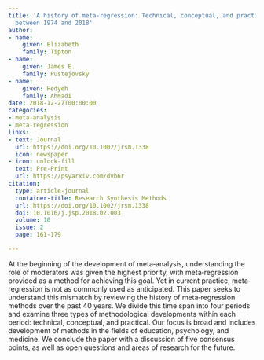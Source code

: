 ```yaml
---
title: 'A history of meta-regression: Technical, conceptual, and practical developments
  between 1974 and 2018'
author:
- name:
    given: Elizabeth
    family: Tipton
- name:
    given: James E.
    family: Pustejovsky
- name:
    given: Hedyeh
    family: Ahmadi
date: 2018-12-27T00:00:00
categories:
- meta-analysis
- meta-regression
links:
- text: Journal
  url: https://doi.org/10.1002/jrsm.1338
  icon: newspaper
- icon: unlock-fill
  text: Pre-Print
  url: https://psyarxiv.com/dvb6r
citation:
  type: article-journal
  container-title: Research Synthesis Methods
  url: https://doi.org/10.1002/jrsm.1338
  doi: 10.1016/j.jsp.2018.02.003
  volume: 10
  issue: 2
  page: 161-179

---
```


At the beginning of the development of meta‐analysis, understanding the role of moderators was given the highest priority, with meta‐regression provided as a method for achieving this goal. Yet in current practice, meta‐regression is not as commonly used as anticipated. This paper seeks to understand this mismatch by reviewing the history of meta‐regression methods over the past 40 years. We divide this time span into four periods and examine three types of methodological developments within each period: technical, conceptual, and practical. Our focus is broad and includes development of methods in the fields of education, psychology, and medicine. We conclude the paper with a discussion of five consensus points, as well as open questions and areas of research for the future.


